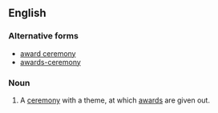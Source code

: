 ==English==

===Alternative forms===
* [[award ceremony]]
* [[awards-ceremony]]

===Noun===
{{en-noun|awards ceremonies}}

# A [[ceremony]] with a theme, at which [[award]]s are given out.
